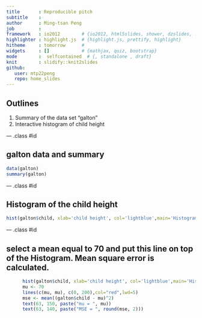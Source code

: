 ```yaml
---
title       : Reproducible pitch
subtitle    : 
author      : Ming-tsan Peng
job         : 
framework   : io2012        # {io2012, html5slides, shower, dzslides, ...}
highlighter : highlight.js  # {highlight.js, prettify, highlight}
hitheme     : tomorrow      # 
widgets     : []            # {mathjax, quiz, bootstrap}
mode        :  selfcontained  # {, standalone , draft}
knit        : slidify::knit2slides
github:
   user: mtp22peng
   repo: home_slides
---
```


## Outlines

1. Summary of the data set "galton"
2. Interactive histogram of child height 
 

--- .class #id 

## galton data and summary


```r
data(galton)
summary(galton)
```

--- .class #id 

## Histogram of the child height


```r
hist(galton$child, xlab='child height', col='lightblue',main='Histogram')
```


--- .class #id 

## select a mean equal to 70 and put this line on top of the Histogram. Mean square error is calculated.


```r

      hist(galton$child, xlab='child height', col='lightblue',main='Histogram')
      mu <- 70
      lines(c(mu, mu), c(0, 200),col="red",lwd=5)
      mse <- mean((galton$child - mu)^2)
      text(63, 150, paste("mu = ", mu))
      text(63, 140, paste("MSE = ", round(mse, 2)))
```

